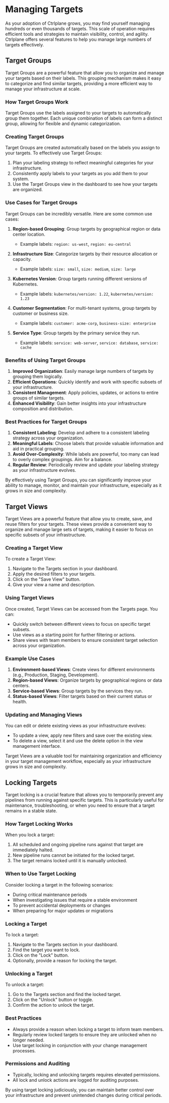 # Managing Targets

As your adoption of Ctrlplane grows, you may find yourself managing hundreds or
even thousands of targets. This scale of operation requires efficient tools and
strategies to maintain visibility, control, and agility. Ctrlplane offers
several features to help you manage large numbers of targets effectively.

## Target Groups

Target Groups are a powerful feature that allow you to organize and manage your
targets based on their labels. This grouping mechanism makes it easy to
categorize and find similar targets, providing a more efficient way to manage
your infrastructure at scale.

### How Target Groups Work

Target Groups use the labels assigned to your targets to automatically group
them together. Each unique combination of labels can form a distinct group,
allowing for flexible and dynamic categorization.

### Creating Target Groups

Target Groups are created automatically based on the labels you assign to your
targets. To effectively use Target Groups:

1. Plan your labeling strategy to reflect meaningful categories for your
   infrastructure.
2. Consistently apply labels to your targets as you add them to your system.
3. Use the Target Groups view in the dashboard to see how your targets are
   organized.

### Use Cases for Target Groups

Target Groups can be incredibly versatile. Here are some common use cases:

1. **Region-based Grouping**: Group targets by geographical region or data
   center location.

   - Example labels: `region: us-west`, `region: eu-central`

2. **Infrastructure Size**: Categorize targets by their resource allocation or
   capacity.

   - Example labels: `size: small`, `size: medium`, `size: large`

3. **Kubernetes Version**: Group targets running different versions of
   Kubernetes.

   - Example labels: `kubernetes/version: 1.22`, `kubernetes/version: 1.23`

4. **Customer Segmentation**: For multi-tenant systems, group targets by
   customer or business size.

   - Example labels: `customer: acme-corp`, `business-size: enterprise`

5. **Service Type**: Group targets by the primary service they run.
   - Example labels: `service: web-server`, `service: database`, `service:
cache`

### Benefits of Using Target Groups

1. **Improved Organization**: Easily manage large numbers of targets by grouping
   them logically.
2. **Efficient Operations**: Quickly identify and work with specific subsets of
   your infrastructure.
3. **Consistent Management**: Apply policies, updates, or actions to entire
   groups of similar targets.
4. **Enhanced Visibility**: Gain better insights into your infrastructure
   composition and distribution.

### Best Practices for Target Groups

1. **Consistent Labeling**: Develop and adhere to a consistent labeling strategy
   across your organization.
2. **Meaningful Labels**: Choose labels that provide valuable information and
   aid in practical grouping.
3. **Avoid Over-Complexity**: While labels are powerful, too many can lead to
   overly complex groupings. Aim for a balance.
4. **Regular Review**: Periodically review and update your labeling strategy as
   your infrastructure evolves.

By effectively using Target Groups, you can significantly improve your ability
to manage, monitor, and maintain your infrastructure, especially as it grows in
size and complexity.

## Target Views

Target Views are a powerful feature that allow you to create, save, and reuse
filters for your targets. These views provide a convenient way to organize and
manage large sets of targets, making it easier to focus on specific subsets of
your infrastructure.

### Creating a Target View

To create a Target View:

1. Navigate to the Targets section in your dashboard.
2. Apply the desired filters to your targets.
3. Click on the "Save View" button.
4. Give your view a name and description.

### Using Target Views

Once created, Target Views can be accessed from the Targets page. You can:

- Quickly switch between different views to focus on specific target subsets.
- Use views as a starting point for further filtering or actions.
- Share views with team members to ensure consistent target selection across
  your organization.

### Example Use Cases

1. **Environment-based Views**: Create views for different environments (e.g.,
   Production, Staging, Development).
2. **Region-based Views**: Organize targets by geographical regions or data
   centers.
3. **Service-based Views**: Group targets by the services they run.
4. **Status-based Views**: Filter targets based on their current status or
   health.

### Updating and Managing Views

You can edit or delete existing views as your infrastructure evolves:

- To update a view, apply new filters and save over the existing view.
- To delete a view, select it and use the delete option in the view management interface.

Target Views are a valuable tool for maintaining organization and efficiency in your target management workflow, especially as your infrastructure grows in size and complexity.

## Locking Targets

Target locking is a crucial feature that allows you to temporarily prevent any
pipelines from running against specific targets. This is particularly useful for
maintenance, troubleshooting, or when you need to ensure that a target remains
in a stable state.

### How Target Locking Works

When you lock a target:

1. All scheduled and ongoing pipeline runs against that target are immediately
   halted.
2. New pipeline runs cannot be initiated for the locked target.
3. The target remains locked until it is manually unlocked.

### When to Use Target Locking

Consider locking a target in the following scenarios:

- During critical maintenance periods
- When investigating issues that require a stable environment
- To prevent accidental deployments or changes
- When preparing for major updates or migrations

### Locking a Target

To lock a target:

1. Navigate to the Targets section in your dashboard.
2. Find the target you want to lock.
3. Click on the "Lock" button.
4. Optionally, provide a reason for locking the target.

### Unlocking a Target

To unlock a target:

1. Go to the Targets section and find the locked target.
2. Click on the "Unlock" button or toggle.
3. Confirm the action to unlock the target.

### Best Practices

- Always provide a reason when locking a target to inform team members.
- Regularly review locked targets to ensure they are unlocked when no longer
  needed.
- Use target locking in conjunction with your change management processes.

### Permissions and Auditing

- Typically, locking and unlocking targets requires elevated permissions.
- All lock and unlock actions are logged for auditing purposes.

By using target locking judiciously, you can maintain better control over your
infrastructure and prevent unintended changes during critical periods.
